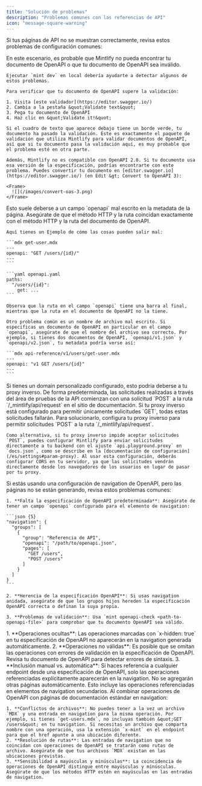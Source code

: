 ```yaml
---
title: "Solución de problemas"
description: "Problemas comunes con las referencias de API"
icon: "message-square-warning"
---
```


Si tus páginas de API no se muestran correctamente, revisa estos problemas de configuración comunes:

<AccordionGroup>
  <Accordion title="Todas mis páginas de OpenAPI están completamente en blanco">
    En este escenario, es probable que Mintlify no pueda encontrar tu documento de OpenAPI o que tu documento de OpenAPI sea inválido.

    Ejecutar `mint dev` en local debería ayudarte a detectar algunos de estos problemas.

    Para verificar que tu documento de OpenAPI supere la validación:

    1. Visita [este validador](https://editor.swagger.io/)
    2. Cambia a la pestaña &quot;Validate text&quot;
    3. Pega tu documento de OpenAPI
    4. Haz clic en &quot;Validate it!&quot;

    Si el cuadro de texto que aparece debajo tiene un borde verde, tu documento ha pasado la validación. Este es exactamente el paquete de validación que utiliza Mintlify para validar documentos de OpenAPI, así que si tu documento pasa la validación aquí, es muy probable que el problema esté en otra parte.

    Además, Mintlify no es compatible con OpenAPI 2.0. Si tu documento usa esa versión de la especificación, podrías encontrarte con este problema. Puedes convertir tu documento en [editor.swagger.io](https://editor.swagger.io/) (en Edit &gt; Convert to OpenAPI 3):

    <Frame>
      ![](/images/convert-oas-3.png)
    </Frame>
  </Accordion>

  <Accordion title="Una de mis páginas de OpenAPI está completamente en blanco">
    Esto suele deberse a un campo `openapi` mal escrito en la metadata de la página. Asegúrate de que
    el método HTTP y la ruta coincidan exactamente con el método HTTP y la ruta del documento de OpenAPI.

    Aquí tienes un Ejemplo de cómo las cosas pueden salir mal:

    ```mdx get-user.mdx
    ---
    openapi: "GET /users/{id}/"
    ---
    ```

    ```yaml openapi.yaml
    paths:
      "/users/{id}":
        get: ...
    ```

    Observa que la ruta en el campo `openapi` tiene una barra al final, mientras que la ruta en el documento de OpenAPI no la tiene.

    Otro problema común es un nombre de archivo mal escrito. Si especificas un documento de OpenAPI en particular en el campo `openapi`, asegúrate de que el nombre del archivo sea correcto. Por ejemplo, si tienes dos documentos de OpenAPI, `openapi/v1.json` y `openapi/v2.json`, tu metadata podría verse así:

    ```mdx api-reference/v1/users/get-user.mdx
    ---
    openapi: "v1 GET /users/{id}"
    ---
    ```
  </Accordion>

  <Accordion title="Las solicitudes desde el área de pruebas de la API no funcionan">
    Si tienes un domain personalizado configurado, esto podría deberse a tu proxy inverso. De forma predeterminada, las solicitudes realizadas a través del área de pruebas de la API comienzan con una solicitud `POST` a la ruta `/_mintlify/api/request` en el sitio de documentación. Si tu proxy inverso está configurado para permitir únicamente solicitudes `GET`, todas estas solicitudes fallarán. Para solucionarlo, configura tu proxy inverso para permitir solicitudes `POST` a la ruta `/_mintlify/api/request`.

    Como alternativa, si tu proxy inverso impide aceptar solicitudes `POST`, puedes configurar Mintlify para enviar solicitudes directamente a tu backend con el ajuste `api.playground.proxy` en `docs.json`, como se describe en la [documentación de configuración](/es/settings#param-proxy). Al usar esta configuración, deberás configurar CORS en tu servidor, ya que las solicitudes vendrán directamente desde los navegadores de los usuarios en lugar de pasar por tu proxy.
  </Accordion>

  <Accordion title="Las entradas de navigation de OpenAPI no están generando páginas">
    Si estás usando una configuración de navigation de OpenAPI, pero las páginas no se están generando, revisa estos problemas comunes:

    1. **Falta la especificación de OpenAPI predeterminada**: Asegúrate de tener un campo `openapi` configurado para el elemento de navigation:

    ```json {5}
    "navigation": {
      "groups": [
        {
          "group": "Referencia de API",
          "openapi": "/path/to/openapi.json",
          "pages": [
            "GET /users",
            "POST /users"
          ]
        }
      ]
    }
    ```

    2. **Herencia de la especificación OpenAPI**: Si usas navigation anidada, asegúrate de que los grupos hijos hereden la especificación OpenAPI correcta o definan la suya propia.

    3. **Problemas de validación**: Usa `mint openapi-check <path-to-openapi-file>` para comprobar que tu documento OpenAPI sea válido.
  </Accordion>

  <Accordion title="Algunas operaciones de OpenAPI aparecen en la navegación, pero otras no">
    1. **Operaciones ocultas**: Las operaciones marcadas con `x-hidden: true` en tu especificación de OpenAPI no aparecerán en la navigation generada automáticamente.
    2. **Operaciones no válidas**: Es posible que se omitan las operaciones con errores de validación en la especificación de OpenAPI. Revisa tu documento de OpenAPI para detectar errores de sintaxis.
    3. **Inclusión manual vs. automática**: Si haces referencia a cualquier endpoint desde una especificación de OpenAPI, solo las operaciones referenciadas explícitamente aparecerán en la navigation. No se agregarán otras páginas automáticamente. Esto incluye las operaciones referenciadas en elementos de navigation secundarios.
  </Accordion>

  <Accordion title="La navigation mixta (páginas de OpenAPI y MDX) no funciona correctamente">
    Al combinar operaciones de OpenAPI con páginas de documentación estándar en navigation:

    1. **Conflictos de archivos**: No puedes tener a la vez un archivo `MDX` y una entrada en navigation para la misma operación. Por ejemplo, si tienes `get-users.mdx`, no incluyas también &quot;GET /users&quot; en tu navigation. Si necesitas un archivo que comparta nombre con una operación, usa la extensión `x-mint` en el endpoint para que el href apunte a una ubicación diferente.
    2. **Resolución de rutas**: Las entradas de navigation que no coincidan con operaciones de OpenAPI se tratarán como rutas de archivo. Asegúrate de que tus archivos `MDX` existan en las ubicaciones previstas.
    3. **Sensibilidad a mayúsculas y minúsculas**: La coincidencia de operaciones de OpenAPI distingue entre mayúsculas y minúsculas. Asegúrate de que los métodos HTTP estén en mayúsculas en las entradas de navigation.
  </Accordion>
</AccordionGroup>